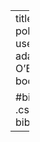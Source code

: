---
title: "SLiMulations in polygenic space: How to use SLiM for polygenic adaptation."
author: "Nick O'Brien"
site: bookdown::bookdown_site

#bibliography: .bib
#csl: .csl
#suppress-bibliography: true
---